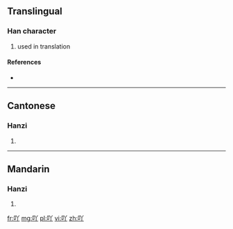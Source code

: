 ==Translingual==

===Han character===
{{Han char|rn=30|rad=口|as=03|sn=6|four=|canj=口金中 (RCL)}}

# used in translation

====References====
* {{Han ref|kx=0177.021|hdz=10584.020|uh=5416|ud=21526}}

----

==Cantonese==

===Hanzi===
{{yue-hanzi|jyut=|y=a1}}

# {{defn|lang=yue|sort=口03}}

----

==Mandarin==

===Hanzi===
{{cmn-hanzi|pin=[[ā]] ([[a1]])|wg=a<sup>1</sup>}}

# {{defn|lang=cmn|sort=口03}}

[[fr:吖]]
[[mg:吖]]
[[pl:吖]]
[[vi:吖]]
[[zh:吖]]